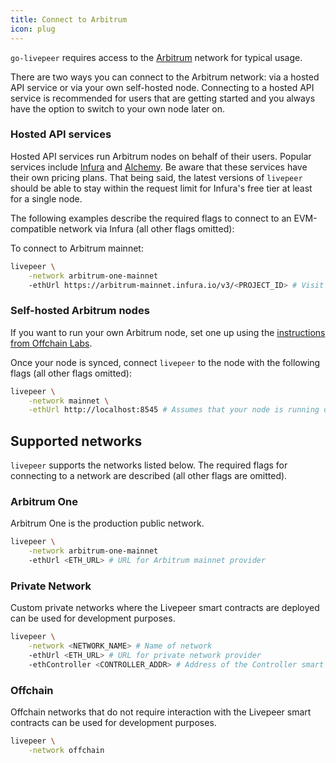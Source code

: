 ```yaml
---
title: Connect to Arbitrum
icon: plug
---
```


`go-livepeer` requires access to the [Arbitrum](https://arbitrum.io/) network
for typical usage.

There are two ways you can connect to the Arbitrum network: via a hosted API
service or via your own self-hosted node. Connecting to a hosted API
service is recommended for users that are getting started and you always have
the option to switch to your own node later on.

### Hosted API services

Hosted API services run Arbitrum nodes on behalf of their users. Popular
services include [Infura](https://infura.io/) and
[Alchemy](https://alchemyapi.io/). Be aware that these services have their own
pricing plans. That being said, the latest versions of `livepeer` should be able
to stay within the request limit for Infura's free tier at least for a single
node.

The following examples describe the required flags to connect to an EVM-compatible
network via Infura (all other flags omitted):

To connect to Arbitrum mainnet:

```bash
livepeer \
    -network arbitrum-one-mainnet
    -ethUrl https://arbitrum-mainnet.infura.io/v3/<PROJECT_ID> # Visit https://infura.io to obtain a PROJECT_ID
```

### Self-hosted Arbitrum nodes

If you want to run your own Arbitrum node, set one up using the [instructions from Offchain Labs](https://developer.offchainlabs.com/docs/running_node).

Once your node is synced, connect `livepeer` to the node with the following flags (all other flags omitted):

```bash
livepeer \
    -network mainnet \
    -ethUrl http://localhost:8545 # Assumes that your node is running on the same machine as livepeer
```

## Supported networks

`livepeer` supports the networks listed below. The required flags for connecting
to a network are described (all other flags are omitted).

### Arbitrum One

Arbitrum One is the production public network.

```bash
livepeer \
    -network arbitrum-one-mainnet
    -ethUrl <ETH_URL> # URL for Arbitrum mainnet provider
```

### Private Network

Custom private networks where the Livepeer smart contracts are deployed can be
used for development purposes.

```bash
livepeer \
    -network <NETWORK_NAME> # Name of network
    -ethUrl <ETH_URL> # URL for private network provider
    -ethController <CONTROLLER_ADDR> # Address of the Controller smart contract deployed on the private network
```

### Offchain

Offchain networks that do not require interaction with the Livepeer smart
contracts can be used for development purposes.

```bash
livepeer \
    -network offchain
```
